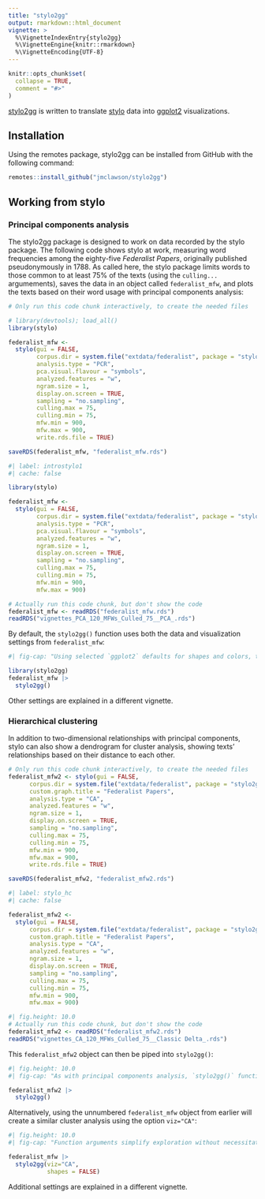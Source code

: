 ```yaml
---
title: "stylo2gg"
output: rmarkdown::html_document
vignette: >
  %\VignetteIndexEntry{stylo2gg}
  %\VignetteEngine{knitr::rmarkdown}
  %\VignetteEncoding{UTF-8}
---
```


```r
knitr::opts_chunk$set(
  collapse = TRUE,
  comment = "#>"
)
```

[stylo2gg](https://github.com/jmclawson/stylo2gg) is written to translate [stylo](https://github.com/computationalstylistics/stylo) data into [ggplot2](https://ggplot2.tidyverse.org) visualizations.

## Installation
Using the remotes package, stylo2gg can be installed from GitHub with the following command:

```r
remotes::install_github("jmclawson/stylo2gg")
```

## Working from stylo

### Principal components analysis

The stylo2gg package is designed to work on data recorded by the stylo package. The following code shows stylo at work, measuring word frequencies among the eighty-five *Federalist Papers*, originally published pseudonymously in 1788. As called here, the stylo package limits words to those common to at least 75% of the texts (using the `culling...` argumements), saves the data in an object called `federalist_mfw`, and plots the texts based on their word usage with principal components analysis:

```r
# Only run this code chunk interactively, to create the needed files

# library(devtools); load_all()
library(stylo)

federalist_mfw <- 
  stylo(gui = FALSE,
        corpus.dir = system.file("extdata/federalist", package = "stylo2gg"),
        analysis.type = "PCR",
        pca.visual.flavour = "symbols",
        analyzed.features = "w",
        ngram.size = 1,
        display.on.screen = TRUE,
        sampling = "no.sampling",
        culling.max = 75,
        culling.min = 75,
        mfw.min = 900,
        mfw.max = 900,
        write.rds.file = TRUE)

saveRDS(federalist_mfw, "federalist_mfw.rds")
```


```r
#| label: introstylo1
#| cache: false

library(stylo)

federalist_mfw <- 
  stylo(gui = FALSE,
        corpus.dir = system.file("extdata/federalist", package = "stylo2gg"),
        analysis.type = "PCR",
        pca.visual.flavour = "symbols",
        analyzed.features = "w",
        ngram.size = 1,
        display.on.screen = TRUE,
        sampling = "no.sampling",
        culling.max = 75,
        culling.min = 75,
        mfw.min = 900,
        mfw.max = 900)
```

```r
# Actually run this code chunk, but don't show the code
federalist_mfw <- readRDS("federalist_mfw.rds")
readRDS("vignettes_PCA_120_MFWs_Culled_75__PCA_.rds")
```

By default, the `stylo2gg()` function uses both the data and visualization settings from `federalist_mfw`:

```r
#| fig-cap: "Using selected `ggplot2` defaults for shapes and colors, the visualization created by `stylo2gg` nevertheless shows the same patterns of style, presenting a figure drawn from the same principal components. Here, the disputed papers are marked by purple diamonds, and they seem closest in style to the parts known to be by Madison, marked by blue Xs."

library(stylo2gg)
federalist_mfw |> 
  stylo2gg()
```

Other settings are explained in a different vignette.

### Hierarchical clustering

In addition to two-dimensional relationships with principal components, stylo can also show a dendrogram for cluster analysis, showing texts' relationships based on their distance to each other.


```r
# Only run this code chunk interactively, to create the needed files
federalist_mfw2 <- stylo(gui = FALSE,
      corpus.dir = system.file("extdata/federalist", package = "stylo2gg"),
      custom.graph.title = "Federalist Papers",
      analysis.type = "CA",
      analyzed.features = "w",
      ngram.size = 1,
      display.on.screen = TRUE,
      sampling = "no.sampling",
      culling.max = 75,
      culling.min = 75,
      mfw.min = 900,
      mfw.max = 900,
      write.rds.file = TRUE)

saveRDS(federalist_mfw2, "federalist_mfw2.rds")
```


```r
#| label: stylo_hc
#| cache: false

federalist_mfw2 <- 
  stylo(gui = FALSE,
      corpus.dir = system.file("extdata/federalist", package = "stylo2gg"),
      custom.graph.title = "Federalist Papers",
      analysis.type = "CA",
      analyzed.features = "w",
      ngram.size = 1,
      display.on.screen = TRUE,
      sampling = "no.sampling",
      culling.max = 75,
      culling.min = 75,
      mfw.min = 900,
      mfw.max = 900)
```


```r
#| fig.height: 10.0
# Actually run this code chunk, but don't show the code
federalist_mfw2 <- readRDS("federalist_mfw2.rds")
readRDS("vignettes_CA_120_MFWs_Culled_75__Classic Delta_.rds")

```

This `federalist_mfw2` object can then be piped into `stylo2gg()`:

```r
#| fig.height: 10.0
#| fig-cap: "As with principal components analysis, `stylo2gg()` function defaults will recreate the chart made by `stylo()`."

federalist_mfw2 |> 
  stylo2gg()
```

Alternatively, using the unnumbered `federalist_mfw` object from earlier will create a similar cluster analysis using the option `viz="CA"`:

```r
#| fig.height: 10.0
#| fig-cap: "Function arguments simplify exploration without necessitating additional calls to `stylo()`."

federalist_mfw |> 
  stylo2gg(viz="CA",
           shapes = FALSE)
```

Additional settings are explained in a different vignette.